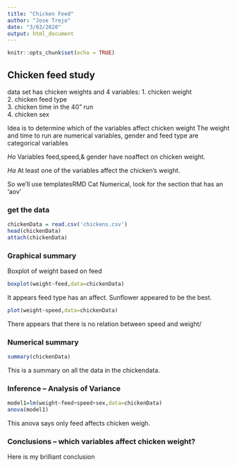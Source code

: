 ```yaml
---
title: "Chicken Feed"
author: "Jose Trejo"
date: "3/03/2020"
output: html_document
---
```


```r
knitr::opts_chunk$set(echo = TRUE)

```

##  Chicken feed study  

data set has chicken weights and 4 variables:
  1.  chicken weight  
  2.  chicken feed type  
  3.  chicken time in the 40" run  
  4.  chicken sex   

Idea is to determine which of the variables affect chicken weight 
The weight and time to run are numerical variables, gender and feed type are categorical variables

$Ho$ Variables feed,speed,& gender have noaffect on chicken weight.

$Ha$ At least one of the variables affect the chicken's weight. 

So we'll use templatesRMD Cat Numerical, look for the section that has an 'aov'

<!-- This question is like a bunch of t-tests, but instead of doing the t-test a bunch of times we use ANOVA to do all the comparisons at once!  !-->

### get the data

```r
chickenData = read.csv('chickens.csv')
head(chickenData)
attach(chickenData)
```

### Graphical summary

<!-- plot chicken weight against each of the three explanatory variables.  Weight against a categorial varable is a boxplot, weight against a numerical variable is a scatter plot !-->

Boxplot of weight based on feed 

```r
boxplot(weight~feed,data=chickenData)
```

It appears feed type has an affect. Sunflower appeared to be the best.

```r
plot(weight~speed,data=chickenData)
```

There appears that there is no relation between speed and weight/
 
### Numerical summary

```r
summary(chickenData)
```

This is a summary on all the data in the chickendata.




### Inference -- Analysis of Variance

```r
model1=lm(weight~feed+speed+sex,data=chickenData)
anova(model1)
```
This anova says only feed affects chicken weigh.

###  Conclusions  -- which variables affect chicken weight?

Here is my brilliant conclusion



